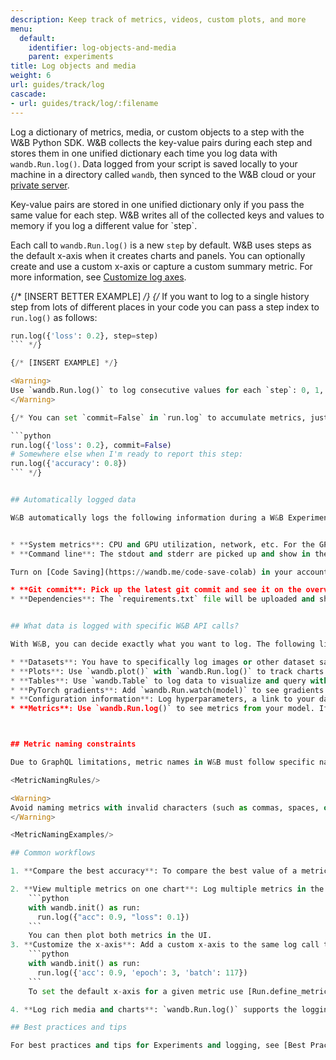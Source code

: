 ```yaml
---
description: Keep track of metrics, videos, custom plots, and more
menu:
  default:
    identifier: log-objects-and-media
    parent: experiments
title: Log objects and media
weight: 6
url: guides/track/log
cascade:
- url: guides/track/log/:filename
---
```



Log a dictionary of metrics, media, or custom objects to a step with the W&B Python SDK. W&B collects the key-value pairs during each step and stores them in one unified dictionary each time you log data with `wandb.Run.log()`. Data logged from your script is saved locally to your machine in a directory called `wandb`, then synced to the W&B cloud or your [private server](/guides/hosting/). 

<Note>
Key-value pairs are stored in one unified dictionary only if you pass the same value for each step. W&B writes all of the collected keys and values to memory if you log a different value for `step`.
</Note>

Each call to `wandb.Run.log()` is a new `step` by default. W&B uses steps as the default x-axis when it creates charts and panels. You can optionally create and use a custom x-axis or capture a custom summary metric. For more information, see [Customize log axes](./customize-logging-axes).

{/* [INSERT BETTER EXAMPLE] */}
{/* If you want to log to a single history step from lots of different places in your code you can pass a step index to `run.log()` as follows:

```python
run.log({'loss': 0.2}, step=step)
``` */}

{/* [INSERT EXAMPLE] */}

<Warning>
Use `wandb.Run.log()` to log consecutive values for each `step`: 0, 1, 2, and so on. It is not possible to write to a specific history step. W&B only writes to the "current" and "next" step.
</Warning>

{/* You can set `commit=False` in `run.log` to accumulate metrics, just be sure to eventually call `run.log` with `commit=True` (the default) to persist the metrics.

```python
run.log({'loss': 0.2}, commit=False)
# Somewhere else when I'm ready to report this step:
run.log({'accuracy': 0.8})
``` */}


## Automatically logged data

W&B automatically logs the following information during a W&B Experiment:


* **System metrics**: CPU and GPU utilization, network, etc. For the GPU, these are fetched with [`nvidia-smi`](https://developer.nvidia.com/nvidia-system-management-interface).
* **Command line**: The stdout and stderr are picked up and show in the logs tab on the [run page.](/guides/models/track/runs/)

Turn on [Code Saving](https://wandb.me/code-save-colab) in your account's [Settings page](https://wandb.ai/settings) to log:

* **Git commit**: Pick up the latest git commit and see it on the overview tab of the run page, as well as a `diff.patch` file if there are any uncommitted changes.
* **Dependencies**: The `requirements.txt` file will be uploaded and shown on the files tab of the run page, along with any files you save to the `wandb` directory for the run.


## What data is logged with specific W&B API calls?

With W&B, you can decide exactly what you want to log. The following lists some commonly logged objects:

* **Datasets**: You have to specifically log images or other dataset samples for them to stream to W&B.
* **Plots**: Use `wandb.plot()` with `wandb.Run.log()` to track charts. See [Log Plots](./plots) for more information. 
* **Tables**: Use `wandb.Table` to log data to visualize and query with W&B. See [Log Tables](./log-tables) for more information.
* **PyTorch gradients**: Add `wandb.Run.watch(model)` to see gradients of the weights as histograms in the UI.
* **Configuration information**: Log hyperparameters, a link to your dataset, or the name of the architecture you're using as config parameters, passed in like this: `wandb.init(config=your_config_dictionary)`. See the [PyTorch Integrations](/guides/integrations/pytorch) page for more information. 
* **Metrics**: Use `wandb.Run.log()` to see metrics from your model. If you log metrics like accuracy and loss from inside your training loop, you'll get live updating graphs in the UI.



## Metric naming constraints

Due to GraphQL limitations, metric names in W&B must follow specific naming rules:

<MetricNamingRules/>

<Warning>
Avoid naming metrics with invalid characters (such as commas, spaces, or special symbols), which may cause problems with sorting, querying, or display in the W&B UI.
</Warning>

<MetricNamingExamples/>

## Common workflows

1. **Compare the best accuracy**: To compare the best value of a metric across runs, set the summary value for that metric. By default, summary is set to the last value you logged for each key. This is useful in the table in the UI, where you can sort and filter runs based on their summary metrics, to help compare runs in a table or bar chart based on their _best_ accuracy, instead of final accuracy. For example: `wandb.run.summary["best_accuracy"] = best_accuracy`

2. **View multiple metrics on one chart**: Log multiple metrics in the same call. For example:
    ```python
    with wandb.init() as run:
      run.log({"acc": 0.9, "loss": 0.1})
    ```
    You can then plot both metrics in the UI.
3. **Customize the x-axis**: Add a custom x-axis to the same log call to visualize your metrics against a different axis in the W&B dashboard. For example:
    ```python
    with wandb.init() as run:
      run.log({'acc': 0.9, 'epoch': 3, 'batch': 117})
    ```
    To set the default x-axis for a given metric use [Run.define_metric()](/ref/python/experiments/run.md#define_metric).

4. **Log rich media and charts**: `wandb.Run.log()` supports the logging of a wide variety of data types, from [media like images and videos](./media) to [tables](./log-tables) and [charts](/guides/models/app/features/custom-charts/).

## Best practices and tips 

For best practices and tips for Experiments and logging, see [Best Practices: Experiments and Logging](https://wandb.ai/wandb/pytorch-lightning-e2e/reports/W-B-Best-Practices-Guide--VmlldzozNTU1ODY1#w&b-experiments-and-logging).
